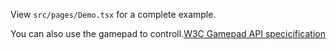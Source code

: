 
View `src/pages/Demo.tsx` for a complete example.

You can also use the gamepad to controll.[W3C Gamepad API specicification](https://w3c.github.io/gamepad/)

<Demo />